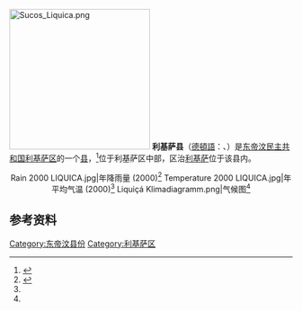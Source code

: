 [[File:Sucos_Liquica.png|250px]]
'''利基萨县'''（[[德頓語|德頓語]]：{{lang|tet|Likisá}}、{{lang-pt|Liquiçá}}）是[[东帝汶民主共和国|东帝汶民主共和国]][[利基萨区|利基萨区]]的一个[[县_(东帝汶)|县]]，<ref>{{Cite web |url=http://statoids.com/ytl.html |title=存档副本 |accessdate=2015-09-17 |archive-date=2015-09-24 |archive-url=https://web.archive.org/web/20150924122734/http://www.statoids.com/ytl.html |dead-url=no }}</ref>位于利基萨区中部，区治[[利基萨|利基萨]]位于该县内。

<center><gallery caption="气候数据">
Rain 2000 LIQUICA.jpg|年降雨量 (2000)<ref name="SoL">{{Cite web |url=http://seedsoflifetimor.org/climatechange/maps-of-timor-leste/ |title=Seeds of Life |access-date=2015-09-17 |archive-url=https://web.archive.org/web/20141009184114/http://seedsoflifetimor.org/climatechange/maps-of-timor-leste/ |archive-date=2014-10-09 |dead-url=yes }}</ref>
Temperature 2000 LIQUICA.jpg|年平均气温 (2000)<ref name="SoL" />
Liquiçá Klimadiagramm.png|气候图<ref name="SoL" />
</gallery></center>
==参考资料==
{{reflist}}

{{coord|8.5950|S|125.3278|E|source:wikidata|display=title}}

[[Category:东帝汶县份|Category:东帝汶县份]]
[[Category:利基萨区|Category:利基萨区]]

{{EastTimor-geo-stub}}